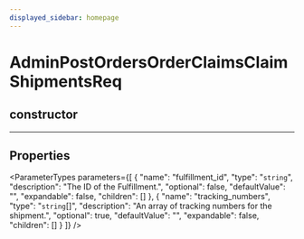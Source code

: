 ```yaml
---
displayed_sidebar: homepage
---
```



# AdminPostOrdersOrderClaimsClaimShipmentsReq

## constructor

___

## Properties

<ParameterTypes parameters={[
  {
    "name": "fulfillment_id",
    "type": "`string`",
    "description": "The ID of the Fulfillment.",
    "optional": false,
    "defaultValue": "",
    "expandable": false,
    "children": []
  },
  {
    "name": "tracking_numbers",
    "type": "`string`[]",
    "description": "An array of tracking numbers for the shipment.",
    "optional": true,
    "defaultValue": "",
    "expandable": false,
    "children": []
  }
]} />

